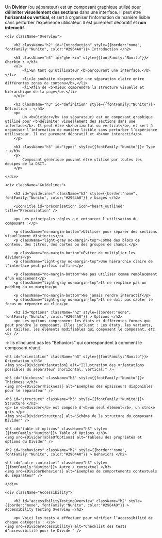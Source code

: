 



<Meta title="Composants/Divider" />

<HeaderComponent title="Divider" linkFigma="https://www.figma.com/design/Wiy8uWsWjoagf95lOmPXNU/01.0-Design-System-RTE---WEB?node-id=2051-3093&p=f&m=dev" linkGithub="https://github.com/rte-france/design-system-rte/tree/main/packages/angular/projects/ds-rte-lib/src/lib/components/divider" />

<p className="no-margin-bottom">
    Un <b>Divider</b> (ou séparateur) est un composant graphique utilisé pour <b>délimiter visuellement des sections</b> dans une interface. Il peut être <b>horizontal ou vertical</b>, et sert à organiser l’information de manière lisible sans perturber l’expérience utilisateur. Il est purement décoratif et <b>non interactif</b>.
</p>

<StorybookTabs>

    <div className="Overview">

        <h2 className="h2" id="Introduction" style={{border:"none", fontFamily:"Nunito", color:"#2964A0"}}> Introduction </h2>

        <h3 className="h3" id="gherkin" style={{fontFamily:"Nunito"}}> Gherkin : </h3>
        <ul>
            <li>En tant qu’utilisateur <b>parcourant une interface,</b></li>
            <li>Je souhaite <b>percevoir une séparation claire entre différentes zones de contenu</b>,</li>
            <li>Afin de <b>mieux comprendre la structure visuelle et hiérarchique de la page</b>.</li>
        </ul>

        <h3 className="h3" id="definition" style={{fontFamily:"Nunito"}}> Définition : </h3>
        <p>
            Un <b>Divider</b> (ou séparateur) est un composant graphique utilisé pour <b>délimiter visuellement des sections dans une interface</b>. Il peut être <b>horizontal ou vertical</b>, et sert à organiser l’information de manière lisible sans perturber l’expérience utilisateur. Il est purement décoratif et <b>non interactif</b>.
        </p>

        <h3 className="h3" id="types" style={{fontFamily:"Nunito"}}> Type : </h3>
        <p>
            Composant générique pouvant être utilisé par toutes les équipes de la DSIT.
        </p>

    </div>

    <div className="Guidelines">

        <h2 id="guidelines" className="h2" style={{border:"none", fontFamily:"Nunito", color:"#2964A0"}} > Usages </h2>

        <IconTitle id="préconisation" icon="heart_outlined" title="Préconisation" />

        <p> Les principales règles qui entourent l'utilisation du composant :</p>

        <p className="no-margin-bottom">Utiliser pour séparer des sections visuellement distinctes</p>
        <p className="light-gray no-margin-top">Comme des blocs de contenu, des titres, des cartes ou des groupes de champs.</p>

        <p className="no-margin-bottom">Éviter de multiplier les dividers</p>
        <p className="light-gray no-margin-top">Une hiérarchie claire de l'interface peut parfois suffire</p>

        <p className="no-margin-bottom">Ne pas utiliser comme remplacement d’un espacement</p>
        <p className="light-gray no-margin-top">Il ne remplace pas un padding ou un margin</p>

        <p className="no-margin-bottom">Ne jamais rendre interactif</p>
        <p className="light-gray no-margin-top">Il ne doit pas capter le focus ou répondre au clic</p>

        <h2 id="Options" className="h2" style={{border:"none", fontFamily:"Nunito", color:"#2964A0"}} > Options </h2>
        <p> Les options comprennent les états et différentes formes que peut prendre le composant. Elles incluent : Les états, les variants, les tailles, les éléments modifiables qui composent le composant, etc.<br />
→ Ils n’incluent pas les “Behaviors” qui correspondent à comment le composant réagit.</p>

    <h3 id="orientation" className="h3" style={{fontFamily:"Nunito"}}> Orientation </h3>
    <img src={DividerOrientation} alt="Illustration des orientations possibles du séparateur (horizontal, vertical)" />

    <h3 id="thickness" className="h3" style={{fontFamily:"Nunito"}}> Thickness </h3>
    <img src={DividerThickness} alt="Exemples des épaisseurs disponibles pour le séparateur" />

    <h3 id="structure" className="h3" style={{fontFamily:"Nunito"}}> Structure </h3>
    <p> Le <b>Divider</b> est composé d'<b>un seul élément</b>, un stroke gris </p>
    <img src={DividerStructure} alt="Schéma de la structure du composant Divider" />

    <h3 id="table-of-options" className="h3" style={{fontFamily:"Nunito"}}> Table of Options </h3>
    <img src={DividerTableOfOptions} alt="Tableau des propriétés et options du Divider" />

    <h2 id="behaviors" className="h2" style={{border:"none", fontFamily:"Nunito", color:"#2964A0"}} > Behaviors </h2>
    
    <h3 id="autre-contextuel" className="h3" style={{fontFamily:"Nunito"}}> Autre / contextuel </h3>
    <img src={DividerBehaviors} alt="Exemples de comportements contextuels du séparateur" />

    </div>

    <div className="Accessibility">

        <h2 id="accessibilityTestingOverview" className="h2" style={{border:"none", fontFamily:"Nunito", color:"#2964A0"}} > Accessibility Testing Overview </h2>

        <p> Voici les tests à effectuer pour vérifier l’accessibilité de chaque catégorie : </p>
    <img src={DividerAccessibility} alt="Checklist des tests d’accessibilité pour le Divider" />


</div>

</StorybookTabs>